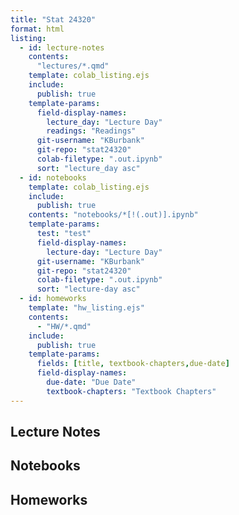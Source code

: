 ```yaml
---
title: "Stat 24320"
format: html
listing: 
  - id: lecture-notes
    contents: 
      "lectures/*.qmd"
    template: colab_listing.ejs
    include:
      publish: true
    template-params:
      field-display-names: 
        lecture_day: "Lecture Day"
        readings: "Readings"
      git-username: "KBurbank"
      git-repo: "stat24320"
      colab-filetype: ".out.ipynb"
      sort: "lecture_day asc"
  - id: notebooks
    template: colab_listing.ejs
    include:
      publish: true
    contents: "notebooks/*[!(.out)].ipynb"
    template-params:
      test: "test"
      field-display-names: 
        lecture-day: "Lecture Day"
      git-username: "KBurbank"
      git-repo: "stat24320"
      colab-filetype: ".out.ipynb"
      sort: "lecture-day asc"
  - id: homeworks
    template: "hw_listing.ejs"
    contents: 
      - "HW/*.qmd"
    include:
      publish: true
    template-params:
      fields: [title, textbook-chapters,due-date]
      field-display-names:
        due-date: "Due Date"
        textbook-chapters: "Textbook Chapters"
---
```


## Lecture Notes

:::{#lecture-notes}
:::

## Notebooks

:::{#notebooks}
:::

## Homeworks

:::{#homeworks}
:::